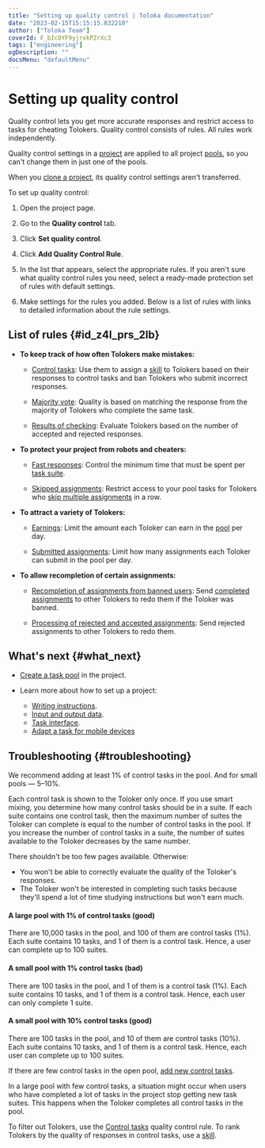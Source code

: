 ```yaml
---
title: "Setting up quality control | Toloka documentation"
date: "2023-02-15T15:15:15.832210"
author: ["Toloka Team"]
coverId: F_bIcOYF9yjrxkPZrXc3
tags: ["engineering"]
ogDescription: ""
docsMenu: "defaultMenu"
---
```



# Setting up quality control

Quality control lets you get more accurate responses and restrict access to tasks for cheating Tolokers. Quality control consists of rules. All rules work independently.

<Note mode="warning" title="Warning">

Quality control settings in a [project](/docs/glossary#project) are applied to all project [pools](/docs/glossary#pool), so you can't change them in just one of the pools.

When you [clone a project](/docs/guide/project), its quality control settings aren't transferred.

</Note>

To set up quality control:

1. Open the project page.

1. Go to the **Quality control** tab.

1. Click **Set quality control**.

1. Click **Add Quality Control Rule**.

1. In the list that appears, select the appropriate rules. If you aren't sure what quality control rules you need, select a ready-made protection set of rules with default settings.

1. Make settings for the rules you added. Below is a list of rules with links to detailed information about the rule settings.

## List of rules {#id_z4l_prs_2lb}

- **To keep track of how often Tolokers make mistakes:**

    - [Control tasks](/docs/guide/goldenset): Use them to assign a [skill](/docs/glossary#skill) to Tolokers based on their responses to control tasks and ban Tolokers who submit incorrect responses.

    - [Majority vote](/docs/guide/mvote): Quality is based on matching the response from the majority of Tolokers who complete the same task.

    - [Results of checking](/docs/guide/reviewing-assignments): Evaluate Tolokers based on the number of accepted and rejected responses.

- **To protect your project from robots and cheaters:**

    - [Fast responses](/docs/guide/quick-answers): Control the minimum time that must be spent per [task suite](/docs/glossary#task-suite).

    - [Skipped assignments](/docs/guide/skipped-assignments): Restrict access to your pool tasks for Tolokers who [skip multiple assignments](/docs/guide/pool_statistic-pool#skipped-tasks) in a row.

- **To attract a variety of Tolokers:**

    - [Earnings](/docs/guide/income): Limit the amount each Toloker can earn in the [pool](/docs/glossary#pool) per day.

    - [Submitted assignments](/docs/guide/submitted-answers): Limit how many assignments each Toloker can submit in the pool per day.

- **To allow recompletion of certain assignments:**

    - [Recompletion of assignments from banned users](/docs/guide/restore-task-overlap): Send [completed assignments](/docs/glossary#completed-tasks) to other Tolokers to redo them if the Toloker was banned.

    - [Processing of rejected and accepted assignments](/docs/guide/reassessment-after-accepting): Send rejected assignments to other Tolokers to redo them.

## What's next {#what_next}

- [Create a task pool](/docs/guide/pool-main) in the project.
- Learn more about how to set up a project:

    - [Writing instructions](/docs/guide/instruction).
    - [Input and output data](/docs/guide/incoming).
    - [Task interface](/docs/guide/spec).
    - [Adapt a task for mobile devices](/docs/guide/mobile)

## Troubleshooting {#troubleshooting}

<FaqSetQualityControl/>

<Cut title="How many control tasks do I need to add?">

We recommend adding at least 1% of control tasks in the pool. And for small pools — 5–10%.

<Cut title="Why's that?">

Each control task is shown to the Toloker only once. If you use smart mixing, you determine how many control tasks should be in a suite. If each suite contains one control task, then the maximum number of suites the Toloker can complete is equal to the number of control tasks in the pool. If you increase the number of control tasks in a suite, the number of suites available to the Toloker decreases by the same number.

There shouldn't be too few pages available. Otherwise:

- You won't be able to correctly evaluate the quality of the Toloker's responses.
- The Toloker won't be interested in completing such tasks because they'll spend a lot of time studying instructions but won't earn much.

<Cut title="Example">

#### A large pool with 1% of control tasks (good)

There are 10,000 tasks in the pool, and 100 of them are control tasks (1%). Each suite contains 10 tasks, and 1 of them is a control task. Hence, a user can complete up to 100 suites.

#### A small pool with 1% control tasks (bad)

There are 100 tasks in the pool, and 1 of them is a control task (1%). Each suite contains 10 tasks, and 1 of them is a control task. Hence, each user can only complete 1 suite.

#### A small pool with 10% control tasks (good)

There are 100 tasks in the pool, and 10 of them are control tasks (10%). Each suite contains 10 tasks, and 1 of them is a control task. Hence, each user can complete up to 100 suites.

</Cut>

</Cut>

If there are few control tasks in the open pool, [add new control tasks](/docs/guide/troubleshooting/troubleshooting#add-gs).

<Cut title="What for">

In a large pool with few control tasks, a situation might occur when users who have completed a lot of tasks in the project stop getting new task suites. This happens when the Toloker completes all control tasks in the pool.

</Cut>

<Note mode="note" title="Note">

To filter out Tolokers, use the [Control tasks](/docs/guide/control) quality control rule. To rank Tolokers by the quality of responses in control tasks, use a [skill](/docs/guide/nav).

</Note>

</Cut>

<FaqCorrectResponsesCounted/>

<FaqSkillForEveryPool/>

<FaqSkillForDifferentProjects/>

<FaqDisableTasks/>

<ContactGuideSupport/>
